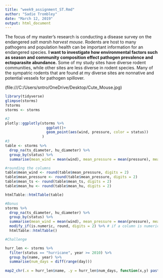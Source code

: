 ```yaml
---
title: "week9_assignment_ST.Rmd"
author: "Sadie Trombley"
date: "March 12, 2019"
output: html_document
---
```


The focus of my master’s research is conducting a disease survey on the endangered *salt marsh harvest mouse*. Rodents are host to many pathogens and population health can be important information for an endangered species. **I want to investigate how environmental factors such as season and community composition effect pathogen prevalence and ectoparasite abundance.** Some of my study sites have diverse rodent communities, while other sites are less diverse in rodent species. Many of the sympatric rodents that are found at my diverse sites are nonnative and potential vessels for pathogen spillover.

(file:///C:/Users/sntro/OneDrive/Desktop/Cute_Mouse.jpg)



```r
library(tidyverse)
glimpse(storms)
?storms
storms <- storms

#2
plotly::ggplotly(storms %>% 
                   ggplot()+
                   geom_point(aes(wind, pressure, color = status))
                 )
#3
table <- storms %>% 
  drop_na(ts_diameter, hu_diameter) %>% 
  group_by(status) %>% 
  summarise(mean_wind = mean(wind), mean_pressure = mean(pressure), mean_ts = mean(ts_diameter), mean_hu = mean(hu_diameter))

#rounding the columns
table$mean_wind <- round(table$mean_pressure, digits = 2)
table$mean_pressure <- round(table$mean_pressure, digits = 2)
table$mean_ts <- round(table$mean_ts, digits = 2)
table$mean_hu <- round(table$mean_hu, digits = 2)

htmlTable::htmlTable(table)

#Bonus
storms %>%
  drop_na(ts_diameter, hu_diameter) %>% 
  group_by(status) %>% 
  summarise(mean_wind = mean(wind), mean_pressure = mean(pressure), mean_ts = mean(ts_diameter), mean_hu = mean(hu_diameter)) %>% 
  modify_if(is.numeric, round, digits = 2) %>% # if a column is numeric, round it to 2 digits
  htmlTable::htmlTable()

#Challenge

hurr_len <- storms %>% 
  filter(status == "hurricane", year >= 2010) %>% 
  group_by(name, year) %>% 
  summarise(num_days = diff(range(day)))
  
map2_chr(.x = hurr_len$name, .y = hurr_len$num_days, function(x,y) paste("Hurricane", x, "lasted", y, "days"))


```

